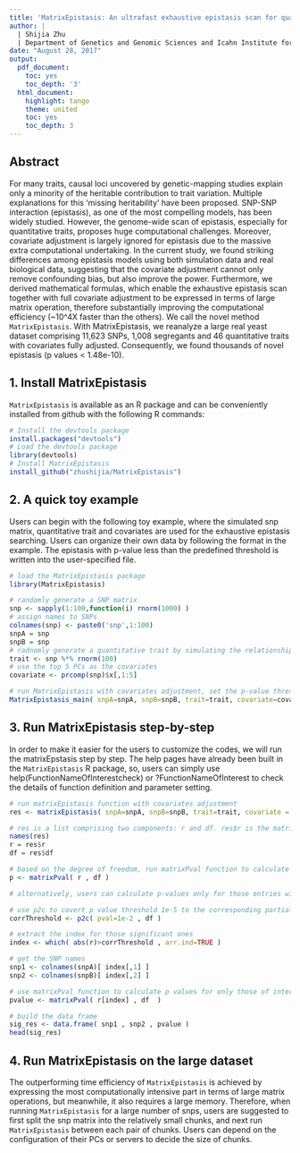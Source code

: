 ```yaml
---
title: 'MatrixEpistasis: An ultrafast exhaustive epistasis scan for quantitative traits with covariate adjustment'
author: |
  | Shijia Zhu
  | Department of Genetics and Genomic Sciences and Icahn Institute for Genomics and Multiscale Biology, Icahn School of Medicine at Mount Sinai, New York, NY 10029, USA
date: "August 28, 2017"
output:
  pdf_document:
    toc: yes
    toc_depth: '3'
  html_document:
    highlight: tango
    theme: united
    toc: yes
    toc_depth: 3
---
```



## Abstract
For many traits, causal loci uncovered by genetic-mapping studies explain only a minority of the heritable contribution to trait variation. Multiple explanations for this ‘missing heritability’ have been proposed. SNP-SNP interaction (epistasis), as one of the most compelling models, has been widely studied. However, the genome-wide scan of epistasis, especially for quantitative traits, proposes huge computational challenges. Moreover, covariate adjustment is largely ignored for epistasis due to the massive extra computational undertaking. In the current study, we found striking differences among epistasis models using both simulation data and real biological data, suggesting that the covariate adjustment cannot only remove confounding bias, but also improve the power. Furthermore, we derived mathematical formulas, which enable the exhaustive epistasis scan together with full covariate adjustment to be expressed in terms of large matrix operation, therefore substantially improving the computational efficiency (~10^4X faster than the others). We call the novel method `MatrixEpistasis`. With MatrixEpistasis, we reanalyze a large real yeast dataset comprising 11,623 SNPs, 1,008 segregants and 46 quantitative traits with covariates fully adjusted. Consequently, we found thousands of novel epistasis (p values < 1.48e-10). 

 

## 1. Install MatrixEpistasis
`MatrixEpistasis` is available as an R package and can be conveniently installed from github with the following R commands:

```r
# Install the devtools package
install.packages("devtools")
# Load the devtools package
library(devtools)
# Install MatrixEpistasis
install_github("zhushijia/MatrixEpistasis")
```

## 2. A quick toy example
Users can begin with the following toy example, where the simulated snp matrix, quantitative trait and covariates are used for the exhaustive epistasis searching. Users can organize their own data by following the format in the example. The epistasis with p-value less than the predefined threshold is written into the user-specified file. 

```r
# load the MatrixEpistasis package
library(MatrixEpistasis)

# randomly generate a SNP matrix
snp <- sapply(1:100,function(i) rnorm(1000) )
# assign names to SNPs
colnames(snp) <- paste0('snp',1:100)
snpA = snp
snpB = snp
# radnomly generate a quantitative trait by simulating the relationship between SNPs and traits
trait <- snp %*% rnorm(100)
# use the top 5 PCs as the covariates 
covariate <- prcomp(snp)$x[,1:5]

# run MatrixEpistasis with covariates adjustment, set the p-value threshold as 1e-2, and write the epistasis result (p < 1e-2) into the file matrixEpistasis_pval_1e-5.txt. 
MatrixEpistasis_main( snpA=snpA, snpB=snpB, trait=trait, covariate=covariate, pvalThreshold=1e-2, outputFileName='matrixEpistasis_pval_1e-5.txt')

```


## 3. Run MatrixEpistasis step-by-step
In order to make it easier for the users to customize the codes, we will run the matrixEpstasis step by step. The help pages have already been built in the `MatrixEpistasis` R package, so, users can simply use help(FunctionNameOfInterestcheck) or ?FunctionNameOfInterest to check the details of function definition and parameter setting.

```r
# run matrixEpistasis function with covariates adjustment
res <- matrixEpistasis( snpA=snpA, snpB=snpB, trait=trait, covariate = covariate )

# res is a list comprising two components: r and df. res$r is the matrix of partial correlation coefficients between snp interaction (snpA*snpB) and trait with additive effects (snpA and snpB) and covariates adjusted, and res$df is the degree of freedom for the partial correlation.
names(res)
r = res$r 
df = res$df

# based on the degree of freedom, run matrixPval function to calculate p values for all partial correlation coefficients. The result is a matrix of p-values for epistasis of all snp interactions.
p <- matrixPval( r , df )

# alternatively, users can calculate p-values only for those entries with p vlaues less than a given threshold, say 1e-2, shown as follows: 

# use p2c to covert p value threshold 1e-5 to the corresponding partial correlation coefficient
corrThreshold <- p2c( pval=1e-2 , df )

# extract the index for those significant ones
index <- which( abs(r)>corrThreshold , arr.ind=TRUE )

# get the SNP names
snp1 <- colnames(snpA)[ index[,1] ]
snp2 <- colnames(snpB)[ index[,2] ]

# use matrixPval function to calculate p values for only those of interest
pvalue <- matrixPval( r[index] , df  )

# build the data frame
sig_res <- data.frame( snp1 , snp2 , pvalue )
head(sig_res)

```


## 4. Run MatrixEpistasis on the large dataset
The outperforming time efficiency of `MatrixEpistasis` is achieved by expressing the most computationally intensive part in terms of large matrix operations, but meanwhile, it also requires a large memory. Therefore, when running `MatrixEpistasis` for a large number of snps, users are suggested to first split the snp matrix into the relatively small chunks, and next run `MatrixEpistasis` between each pair of chunks. Users can depend on the configuration of their PCs or servers to decide the size of chunks.  







